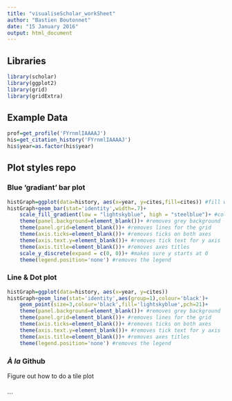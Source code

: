 ```yaml
---
title: "visualiseScholar_workSheet"
author: "Bastien Boutonnet"
date: "15 January 2016"
output: html_document
---
```


## Libraries
```r
library(scholar)
library(ggplot2)
library(grid)
library(gridExtra)
```

## Example Data
```r
prof=get_profile('FYrnmlIAAAAJ')
his=get_citation_history('FYrnmlIAAAAJ')
his$year=as.factor(his$year)
```

## Plot styles repo
### Blue 'gradiant' bar plot
```r
histGraph=ggplot(data=history, aes(x=year, y=cites,fill=cites)) #fill will colour the bars.
histGraph+geom_bar(stat='identity',width=.7)+
    scale_fill_gradient(low = "lightskyblue", high = "steelblue")+ #colours the bars should take
    theme(panel.background=element_blank())+ #removes grey background
    theme(panel.grid=element_blank())+ #removes lines for the grid
    theme(axis.ticks=element_blank())+ #removes ticks on both axes
    theme(axis.text.y=element_blank())+ #removes tick text for y axis
    theme(axis.title=element_blank())+ #removes axes titles
    scale_y_discrete(expand = c(0, 0))+ #makes sure y starts at 0
    theme(legend.position='none') #removes the legend
```

### Line & Dot plot
```r
histGraph=ggplot(data=history, aes(x=year, y=cites))
histGraph+geom_line(stat='identity',aes(group=1),colour='black')+
    geom_point(size=3,colour='black',fill='lightskyblue',pch=21)+
    theme(panel.background=element_blank())+ #removes grey background
    theme(panel.grid=element_blank())+ #removes lines for the grid
    theme(axis.ticks=element_blank())+ #removes ticks on both axes
    theme(axis.text.y=element_blank())+ #removes tick text for y axis
    theme(axis.title=element_blank())+ #removes axes titles
    theme(legend.position='none') #removes the legend
```

### *À la* Github
Figure out how to do a tile plot
```r
```
```